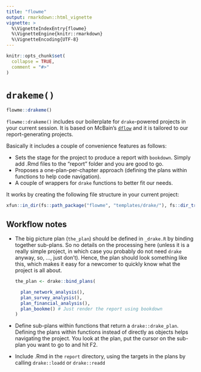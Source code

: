 ```yaml
---
title: "flowme"
output: rmarkdown::html_vignette
vignette: >
  %\VignetteIndexEntry{flowme}
  %\VignetteEngine{knitr::rmarkdown}
  %\VignetteEncoding{UTF-8}
---
```


```r
knitr::opts_chunk$set(
  collapse = TRUE,
  comment = "#>"
)
```


# `drakeme()`

``` r
flowme::drakeme()
```

`flowme::drakeme()` includes our boilerplate for `drake`-powered projects in 
your current session. It is based on McBain's [`dflow`](https://github.com/MilesMcBain/dflow)
and it is tailored to our report-generating projects.

Basically it includes a couple of convenience features as follows:

- Sets the stage for the project to produce a report with `bookdown`. 
  Simply add .Rmd files to the "report" folder and you are good to go.
- Proposes a one-plan-per-chapter approach (defining the plans within functions 
  to help code navigation).
- A couple of wrappers for `drake` functions to better fit our needs.

It works by creating the following file structure in your current project:

```r
xfun::in_dir(fs::path_package("flowme", "templates/drake/"), fs::dir_tree())
```

## Workflow notes

- The big picture plan (`the_plan`) should be defined in `_drake.R`
  by binding together sub-plans. So no details on the processing here (unless
  it is a really simple project, in which case you probably do not need `drake` 
  anyway, so, ..., just don't). Hence, the plan should look something like this, 
  which makes it easy for a newcomer to quickly know what the project is all 
  about.
  
  ``` r
  the_plan <- drake::bind_plans(
  
    plan_network_analysis(),
    plan_survey_analysis(),
    plan_financial_analysis(),
    plan_bookme() # Just render the report using bookdown
  )
  ```
  
- Define sub-plans within functions that return a `drake::drake_plan`. 
  Defining the plans within functions instead of directly as objects helps 
  navigating the project. You look at the plan, put the cursor on the sub-plan 
  you want to go to and hit F2.
  
- Include .Rmd in the `report` directory, using the targets in the plans by 
  calling `drake::loadd` or `drake::readd`

